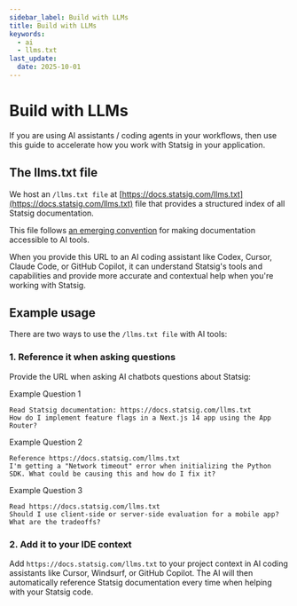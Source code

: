 ```yaml
---
sidebar_label: Build with LLMs
title: Build with LLMs
keywords:
  - ai
  - llms.txt
last_update:
  date: 2025-10-01
---
```


# Build with LLMs

If you are using AI assistants / coding agents in your workflows, then use this guide to accelerate how you work with Statsig in your application.

## The llms.txt file

We host an `/llms.txt file` at [https://docs.statsig.com/llms.txt](https://docs.statsig.com/llms.txt) file that provides a structured index of all Statsig documentation. 

This file follows [an emerging convention](https://llmstxt.org/) for making documentation accessible to AI tools.

When you provide this URL to an AI coding assistant like Codex, Cursor, Claude Code, or GitHub Copilot, it can understand Statsig's tools and capabilities and provide more accurate and contextual help when you're working with Statsig.

## Example usage

There are two ways to use the `/llms.txt file` with AI tools:

### 1. Reference it when asking questions

Provide the URL when asking AI chatbots questions about Statsig:

Example Question 1
```
Read Statsig documentation: https://docs.statsig.com/llms.txt
How do I implement feature flags in a Next.js 14 app using the App Router?
```

Example Question 2
```
Reference https://docs.statsig.com/llms.txt
I'm getting a "Network timeout" error when initializing the Python SDK. What could be causing this and how do I fix it?
```

Example Question 3
```
Read https://docs.statsig.com/llms.txt
Should I use client-side or server-side evaluation for a mobile app? What are the tradeoffs?
```

### 2. Add it to your IDE context

Add `https://docs.statsig.com/llms.txt` to your project context in AI coding assistants like Cursor, Windsurf, or GitHub Copilot. The AI will then automatically reference Statsig documentation every time when helping with your Statsig code.
